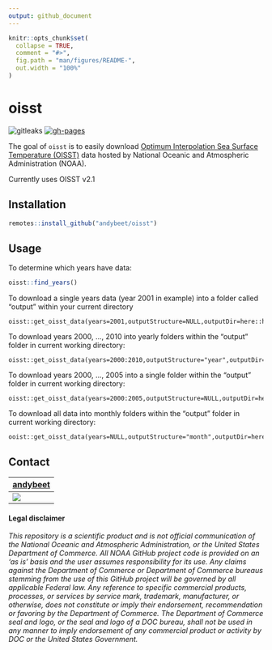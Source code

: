 ```yaml
---
output: github_document
---
```


<!-- README.md is generated from README.Rmd. Please edit that file -->

```r
knitr::opts_chunk$set(
  collapse = TRUE,
  comment = "#>",
  fig.path = "man/figures/README-",
  out.width = "100%"
)
```
# oisst

<!-- badges: start -->
![gitleaks](https://github.com/NOAA-EDAB/oisst/workflows/gitleaks/badge.svg)
[![gh-pages](https://github.com/andybeet/oisst/actions/workflows/pkgdown.yml/badge.svg)](https://github.com/andybeet/oisst/actions/workflows/pkgdown.yml)
<!-- badges: end -->

The goal of `oisst` is to easily download [Optimum Interpolation Sea Surface Temperature (OISST)](https://www.ncei.noaa.gov/products/optimum-interpolation-sst) data hosted by National Oceanic and Atmospheric Administration (NOAA). 

Currently uses OISST v2.1

## Installation

``` r
remotes::install_github("andybeet/oisst")
```

## Usage

To determine which years have data:

``` r
oisst::find_years()
```


To download a single years data (year 2001 in example) into a folder called "output" within your current directory

``` 
oisst::get_oisst_data(years=2001,outputStructure=NULL,outputDir=here::here("output"))

```

To download years 2000, ..., 2010 into yearly folders within the "output" folder in current working directory:

```
oisst::get_oisst_data(years=2000:2010,outputStructure="year",outputDir=here::here("output"))
```

To download years 2000, ..., 2005 into a single folder within the "output" folder in current working directory:

```
oisst::get_oisst_data(years=2000:2005,outputStructure=NULL,outputDir=here::here("output"))
```

To download all data into monthly folders within the "output" folder in current working directory:

```
ooist::get_oisst_data(years=NULL,outputStructure="month",outputDir=here::here("output"))
```

## Contact

| [andybeet](https://github.com/andybeet)        
| ----------------------------------------------------------------------------------------------- 
| [![](https://avatars1.githubusercontent.com/u/22455149?s=100&v=4)](https://github.com/andybeet) | 


#### Legal disclaimer

*This repository is a scientific product and is not official
communication of the National Oceanic and Atmospheric Administration, or
the United States Department of Commerce. All NOAA GitHub project code
is provided on an ‘as is’ basis and the user assumes responsibility for
its use. Any claims against the Department of Commerce or Department of
Commerce bureaus stemming from the use of this GitHub project will be
governed by all applicable Federal law. Any reference to specific
commercial products, processes, or services by service mark, trademark,
manufacturer, or otherwise, does not constitute or imply their
endorsement, recommendation or favoring by the Department of Commerce.
The Department of Commerce seal and logo, or the seal and logo of a DOC
bureau, shall not be used in any manner to imply endorsement of any
commercial product or activity by DOC or the United States Government.*
